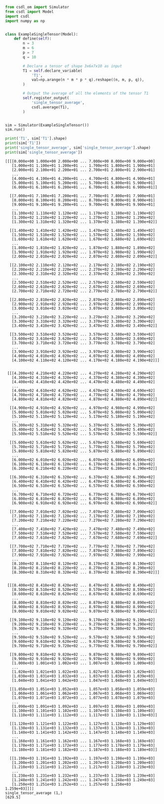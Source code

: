 ```py
from csdl_om import Simulator
from csdl import Model
import csdl
import numpy as np


class ExampleSingleTensor(Model):
    def define(self):
        n = 3
        m = 6
        p = 7
        q = 10

        # Declare a tensor of shape 3x6x7x10 as input
        T1 = self.declare_variable(
            'T1',
            val=np.arange(n * m * p * q).reshape((n, m, p, q)),
        )

        # Output the average of all the elements of the tensor T1
        self.register_output(
            'single_tensor_average',
            csdl.average(T1),
        )


sim = Simulator(ExampleSingleTensor())
sim.run()

print('T1', sim['T1'].shape)
print(sim['T1'])
print('single_tensor_average', sim['single_tensor_average'].shape)
print(sim['single_tensor_average'])
```


```T1 (3, 6, 7, 10)
[[[[0.000e+00 1.000e+00 2.000e+00 ... 7.000e+00 8.000e+00 9.000e+00]
   [1.000e+01 1.100e+01 1.200e+01 ... 1.700e+01 1.800e+01 1.900e+01]
   [2.000e+01 2.100e+01 2.200e+01 ... 2.700e+01 2.800e+01 2.900e+01]
   ...
   [4.000e+01 4.100e+01 4.200e+01 ... 4.700e+01 4.800e+01 4.900e+01]
   [5.000e+01 5.100e+01 5.200e+01 ... 5.700e+01 5.800e+01 5.900e+01]
   [6.000e+01 6.100e+01 6.200e+01 ... 6.700e+01 6.800e+01 6.900e+01]]

  [[7.000e+01 7.100e+01 7.200e+01 ... 7.700e+01 7.800e+01 7.900e+01]
   [8.000e+01 8.100e+01 8.200e+01 ... 8.700e+01 8.800e+01 8.900e+01]
   [9.000e+01 9.100e+01 9.200e+01 ... 9.700e+01 9.800e+01 9.900e+01]
   ...
   [1.100e+02 1.110e+02 1.120e+02 ... 1.170e+02 1.180e+02 1.190e+02]
   [1.200e+02 1.210e+02 1.220e+02 ... 1.270e+02 1.280e+02 1.290e+02]
   [1.300e+02 1.310e+02 1.320e+02 ... 1.370e+02 1.380e+02 1.390e+02]]

  [[1.400e+02 1.410e+02 1.420e+02 ... 1.470e+02 1.480e+02 1.490e+02]
   [1.500e+02 1.510e+02 1.520e+02 ... 1.570e+02 1.580e+02 1.590e+02]
   [1.600e+02 1.610e+02 1.620e+02 ... 1.670e+02 1.680e+02 1.690e+02]
   ...
   [1.800e+02 1.810e+02 1.820e+02 ... 1.870e+02 1.880e+02 1.890e+02]
   [1.900e+02 1.910e+02 1.920e+02 ... 1.970e+02 1.980e+02 1.990e+02]
   [2.000e+02 2.010e+02 2.020e+02 ... 2.070e+02 2.080e+02 2.090e+02]]

  [[2.100e+02 2.110e+02 2.120e+02 ... 2.170e+02 2.180e+02 2.190e+02]
   [2.200e+02 2.210e+02 2.220e+02 ... 2.270e+02 2.280e+02 2.290e+02]
   [2.300e+02 2.310e+02 2.320e+02 ... 2.370e+02 2.380e+02 2.390e+02]
   ...
   [2.500e+02 2.510e+02 2.520e+02 ... 2.570e+02 2.580e+02 2.590e+02]
   [2.600e+02 2.610e+02 2.620e+02 ... 2.670e+02 2.680e+02 2.690e+02]
   [2.700e+02 2.710e+02 2.720e+02 ... 2.770e+02 2.780e+02 2.790e+02]]

  [[2.800e+02 2.810e+02 2.820e+02 ... 2.870e+02 2.880e+02 2.890e+02]
   [2.900e+02 2.910e+02 2.920e+02 ... 2.970e+02 2.980e+02 2.990e+02]
   [3.000e+02 3.010e+02 3.020e+02 ... 3.070e+02 3.080e+02 3.090e+02]
   ...
   [3.200e+02 3.210e+02 3.220e+02 ... 3.270e+02 3.280e+02 3.290e+02]
   [3.300e+02 3.310e+02 3.320e+02 ... 3.370e+02 3.380e+02 3.390e+02]
   [3.400e+02 3.410e+02 3.420e+02 ... 3.470e+02 3.480e+02 3.490e+02]]

  [[3.500e+02 3.510e+02 3.520e+02 ... 3.570e+02 3.580e+02 3.590e+02]
   [3.600e+02 3.610e+02 3.620e+02 ... 3.670e+02 3.680e+02 3.690e+02]
   [3.700e+02 3.710e+02 3.720e+02 ... 3.770e+02 3.780e+02 3.790e+02]
   ...
   [3.900e+02 3.910e+02 3.920e+02 ... 3.970e+02 3.980e+02 3.990e+02]
   [4.000e+02 4.010e+02 4.020e+02 ... 4.070e+02 4.080e+02 4.090e+02]
   [4.100e+02 4.110e+02 4.120e+02 ... 4.170e+02 4.180e+02 4.190e+02]]]


 [[[4.200e+02 4.210e+02 4.220e+02 ... 4.270e+02 4.280e+02 4.290e+02]
   [4.300e+02 4.310e+02 4.320e+02 ... 4.370e+02 4.380e+02 4.390e+02]
   [4.400e+02 4.410e+02 4.420e+02 ... 4.470e+02 4.480e+02 4.490e+02]
   ...
   [4.600e+02 4.610e+02 4.620e+02 ... 4.670e+02 4.680e+02 4.690e+02]
   [4.700e+02 4.710e+02 4.720e+02 ... 4.770e+02 4.780e+02 4.790e+02]
   [4.800e+02 4.810e+02 4.820e+02 ... 4.870e+02 4.880e+02 4.890e+02]]

  [[4.900e+02 4.910e+02 4.920e+02 ... 4.970e+02 4.980e+02 4.990e+02]
   [5.000e+02 5.010e+02 5.020e+02 ... 5.070e+02 5.080e+02 5.090e+02]
   [5.100e+02 5.110e+02 5.120e+02 ... 5.170e+02 5.180e+02 5.190e+02]
   ...
   [5.300e+02 5.310e+02 5.320e+02 ... 5.370e+02 5.380e+02 5.390e+02]
   [5.400e+02 5.410e+02 5.420e+02 ... 5.470e+02 5.480e+02 5.490e+02]
   [5.500e+02 5.510e+02 5.520e+02 ... 5.570e+02 5.580e+02 5.590e+02]]

  [[5.600e+02 5.610e+02 5.620e+02 ... 5.670e+02 5.680e+02 5.690e+02]
   [5.700e+02 5.710e+02 5.720e+02 ... 5.770e+02 5.780e+02 5.790e+02]
   [5.800e+02 5.810e+02 5.820e+02 ... 5.870e+02 5.880e+02 5.890e+02]
   ...
   [6.000e+02 6.010e+02 6.020e+02 ... 6.070e+02 6.080e+02 6.090e+02]
   [6.100e+02 6.110e+02 6.120e+02 ... 6.170e+02 6.180e+02 6.190e+02]
   [6.200e+02 6.210e+02 6.220e+02 ... 6.270e+02 6.280e+02 6.290e+02]]

  [[6.300e+02 6.310e+02 6.320e+02 ... 6.370e+02 6.380e+02 6.390e+02]
   [6.400e+02 6.410e+02 6.420e+02 ... 6.470e+02 6.480e+02 6.490e+02]
   [6.500e+02 6.510e+02 6.520e+02 ... 6.570e+02 6.580e+02 6.590e+02]
   ...
   [6.700e+02 6.710e+02 6.720e+02 ... 6.770e+02 6.780e+02 6.790e+02]
   [6.800e+02 6.810e+02 6.820e+02 ... 6.870e+02 6.880e+02 6.890e+02]
   [6.900e+02 6.910e+02 6.920e+02 ... 6.970e+02 6.980e+02 6.990e+02]]

  [[7.000e+02 7.010e+02 7.020e+02 ... 7.070e+02 7.080e+02 7.090e+02]
   [7.100e+02 7.110e+02 7.120e+02 ... 7.170e+02 7.180e+02 7.190e+02]
   [7.200e+02 7.210e+02 7.220e+02 ... 7.270e+02 7.280e+02 7.290e+02]
   ...
   [7.400e+02 7.410e+02 7.420e+02 ... 7.470e+02 7.480e+02 7.490e+02]
   [7.500e+02 7.510e+02 7.520e+02 ... 7.570e+02 7.580e+02 7.590e+02]
   [7.600e+02 7.610e+02 7.620e+02 ... 7.670e+02 7.680e+02 7.690e+02]]

  [[7.700e+02 7.710e+02 7.720e+02 ... 7.770e+02 7.780e+02 7.790e+02]
   [7.800e+02 7.810e+02 7.820e+02 ... 7.870e+02 7.880e+02 7.890e+02]
   [7.900e+02 7.910e+02 7.920e+02 ... 7.970e+02 7.980e+02 7.990e+02]
   ...
   [8.100e+02 8.110e+02 8.120e+02 ... 8.170e+02 8.180e+02 8.190e+02]
   [8.200e+02 8.210e+02 8.220e+02 ... 8.270e+02 8.280e+02 8.290e+02]
   [8.300e+02 8.310e+02 8.320e+02 ... 8.370e+02 8.380e+02 8.390e+02]]]


 [[[8.400e+02 8.410e+02 8.420e+02 ... 8.470e+02 8.480e+02 8.490e+02]
   [8.500e+02 8.510e+02 8.520e+02 ... 8.570e+02 8.580e+02 8.590e+02]
   [8.600e+02 8.610e+02 8.620e+02 ... 8.670e+02 8.680e+02 8.690e+02]
   ...
   [8.800e+02 8.810e+02 8.820e+02 ... 8.870e+02 8.880e+02 8.890e+02]
   [8.900e+02 8.910e+02 8.920e+02 ... 8.970e+02 8.980e+02 8.990e+02]
   [9.000e+02 9.010e+02 9.020e+02 ... 9.070e+02 9.080e+02 9.090e+02]]

  [[9.100e+02 9.110e+02 9.120e+02 ... 9.170e+02 9.180e+02 9.190e+02]
   [9.200e+02 9.210e+02 9.220e+02 ... 9.270e+02 9.280e+02 9.290e+02]
   [9.300e+02 9.310e+02 9.320e+02 ... 9.370e+02 9.380e+02 9.390e+02]
   ...
   [9.500e+02 9.510e+02 9.520e+02 ... 9.570e+02 9.580e+02 9.590e+02]
   [9.600e+02 9.610e+02 9.620e+02 ... 9.670e+02 9.680e+02 9.690e+02]
   [9.700e+02 9.710e+02 9.720e+02 ... 9.770e+02 9.780e+02 9.790e+02]]

  [[9.800e+02 9.810e+02 9.820e+02 ... 9.870e+02 9.880e+02 9.890e+02]
   [9.900e+02 9.910e+02 9.920e+02 ... 9.970e+02 9.980e+02 9.990e+02]
   [1.000e+03 1.001e+03 1.002e+03 ... 1.007e+03 1.008e+03 1.009e+03]
   ...
   [1.020e+03 1.021e+03 1.022e+03 ... 1.027e+03 1.028e+03 1.029e+03]
   [1.030e+03 1.031e+03 1.032e+03 ... 1.037e+03 1.038e+03 1.039e+03]
   [1.040e+03 1.041e+03 1.042e+03 ... 1.047e+03 1.048e+03 1.049e+03]]

  [[1.050e+03 1.051e+03 1.052e+03 ... 1.057e+03 1.058e+03 1.059e+03]
   [1.060e+03 1.061e+03 1.062e+03 ... 1.067e+03 1.068e+03 1.069e+03]
   [1.070e+03 1.071e+03 1.072e+03 ... 1.077e+03 1.078e+03 1.079e+03]
   ...
   [1.090e+03 1.091e+03 1.092e+03 ... 1.097e+03 1.098e+03 1.099e+03]
   [1.100e+03 1.101e+03 1.102e+03 ... 1.107e+03 1.108e+03 1.109e+03]
   [1.110e+03 1.111e+03 1.112e+03 ... 1.117e+03 1.118e+03 1.119e+03]]

  [[1.120e+03 1.121e+03 1.122e+03 ... 1.127e+03 1.128e+03 1.129e+03]
   [1.130e+03 1.131e+03 1.132e+03 ... 1.137e+03 1.138e+03 1.139e+03]
   [1.140e+03 1.141e+03 1.142e+03 ... 1.147e+03 1.148e+03 1.149e+03]
   ...
   [1.160e+03 1.161e+03 1.162e+03 ... 1.167e+03 1.168e+03 1.169e+03]
   [1.170e+03 1.171e+03 1.172e+03 ... 1.177e+03 1.178e+03 1.179e+03]
   [1.180e+03 1.181e+03 1.182e+03 ... 1.187e+03 1.188e+03 1.189e+03]]

  [[1.190e+03 1.191e+03 1.192e+03 ... 1.197e+03 1.198e+03 1.199e+03]
   [1.200e+03 1.201e+03 1.202e+03 ... 1.207e+03 1.208e+03 1.209e+03]
   [1.210e+03 1.211e+03 1.212e+03 ... 1.217e+03 1.218e+03 1.219e+03]
   ...
   [1.230e+03 1.231e+03 1.232e+03 ... 1.237e+03 1.238e+03 1.239e+03]
   [1.240e+03 1.241e+03 1.242e+03 ... 1.247e+03 1.248e+03 1.249e+03]
   [1.250e+03 1.251e+03 1.252e+03 ... 1.257e+03 1.258e+03 1.259e+03]]]]
single_tensor_average (1,)
[629.5]
```
